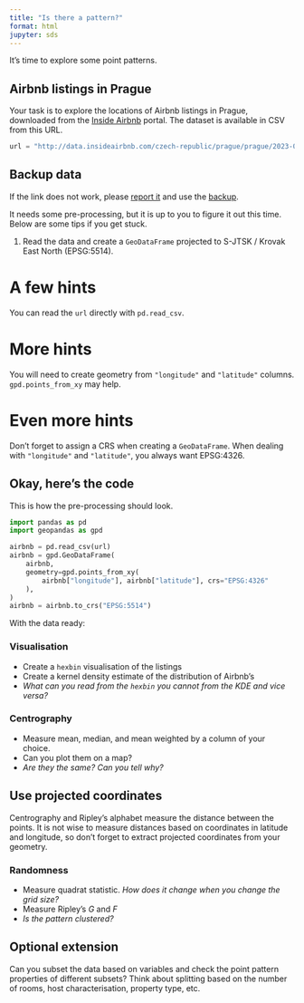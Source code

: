 ```yaml
---
title: "Is there a pattern?"
format: html
jupyter: sds
---
```


It's time to explore some point patterns.

## Airbnb listings in Prague

Your task is to explore the locations of Airbnb listings in Prague, downloaded from the [Inside Airbnb](http://insideairbnb.com/get-the-data) portal. The dataset is available in CSV from this URL.

```python
url = "http://data.insideairbnb.com/czech-republic/prague/prague/2023-06-24/data/listings.csv.gz"
```

::: {.callout-note collapse="true"}
# Backup data

If the link does not work, please [report it](https://github.com/martinfleis/sds/issues/new) and use the [backup](https://martinfleischmann.net/sds/point_patterns/data/listings.csv.gz).
:::

It needs some pre-processing, but it is up to you to figure it out this time. Below are some tips if you get stuck.

1. Read the data and create a `GeoDataFrame` projected to S-JTSK / Krovak East North (EPSG:5514).

::: {.callout-tip collapse="true"}
# A few hints

You can read the `url` directly with `pd.read_csv`.

::: {.callout-tip collapse="true"}
# More hints

You will need to create geometry from `"longitude"` and `"latitude"` columns. `gpd.points_from_xy` may help.

::: {.callout-tip collapse="true"}
# Even more hints

Don't forget to assign a CRS when creating a `GeoDataFrame`. When dealing with `"longitude"` and `"latitude"`, you always want EPSG:4326.

::: {.callout-tip collapse="true"}
# Okay, here's the code

This is how the pre-processing should look.

```python
import pandas as pd
import geopandas as gpd

airbnb = pd.read_csv(url)
airbnb = gpd.GeoDataFrame(
    airbnb,
    geometry=gpd.points_from_xy(
        airbnb["longitude"], airbnb["latitude"], crs="EPSG:4326"
    ),
)
airbnb = airbnb.to_crs("EPSG:5514")
```
:::
:::
:::
:::

With the data ready:

### Visualisation

- Create a `hexbin` visualisation of the listings
- Create a kernel density estimate of the distribution of Airbnb's
- _What can you read from the `hexbin` you cannot from the KDE and vice versa?_

### Centrography

- Measure mean, median, and mean weighted by a column of your choice.
- Can you plot them on a map?
- _Are they the same? Can you tell why?_

::: {.callout-tip collapse="true"}
# Use projected coordinates

Centrography and Ripley's alphabet measure the distance between the points. It is not wise to measure distances based on coordinates in latitude and longitude, so don't forget to extract projected coordinates from your geometry.
:::

### Randomness

- Measure quadrat statistic. _How does it change when you change the grid size?_
- Measure Ripley's $G$ and $F$
- _Is the pattern clustered?_

::: {.callout}

# Optional extension

Can you subset the data based on variables and check the point pattern properties of different subsets? Think about splitting based on the number of rooms, host characterisation, property type, etc.

:::